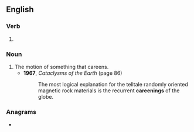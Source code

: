 ==English==

===Verb===
{{head|en|verb form}}

# {{present participle of|careen|lang=en|nocat=1}}

===Noun===
{{en-noun}}

# The motion of something that careens.
#* '''1967''', ''Cataclysms of the Earth'' (page 86)
#*: The most logical explanation for the telltale randomly oriented magnetic rock materials is the recurrent '''careenings''' of the globe.

===Anagrams===
* {{anagrams|en|a=aceeginnr|ceragenin}}